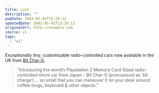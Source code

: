```yaml
---
title: Lust
description: ""
pubDate: 2002-05-01T13:29:12
updatedDate: 2002-05-01T13:29:12
originalUrl: http://example.com
source: v1
tags:
  - "v1"
---
```


Exceptionally tiny, customizable radio-controlled cars now available in the UK from [Bit Char-G][1].

> &#8220;Introducing the world&#8217;s Playstation 2 Memory Card Sized radio-controlled micro car from Japan &#8211; Bit Char-G (pronounced as &#8216;bit charge&#8217;) &#8230; so small that you can maneuver it on your desk around coffee mugs, keyboard & other objects.&#8221;

[1]: http://www.bitcharg.co.uk/ "Bit Char-G UK sales"
